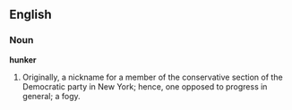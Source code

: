==English==

===Noun===

'''hunker'''

#Originally, a nickname for a member of the conservative section of the Democratic party in New York; hence, one opposed to progress in general; a fogy.